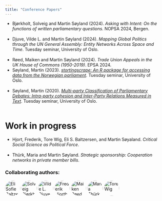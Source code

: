 ```yaml
---
title: "Conference Papers"
---
```


<style>
  .circle-img {
    border-radius: 70%;
    width: 50px;
    height: 50px;
    object-fit: cover;
  }
</style>


- Bjørkholt, Solveig and Martin Søyland (2024). *Asking with Intent: On the functions of written parliamentary questions*. NOPSA 2024, Bergen.<br><br>
- Djuve, Vilde L. and Martin Søyland (2024). *Mapping Global Politics through the UN General Assembly: Entity Networks Across Space and Time*. Tuesday seminar, University of Oslo.<br><br>
- Røed, Maiken and Martin Søyland (2024). *Trade Union Appeals in the UK House of Commons (1950-2019)*. EPSA 2024.
- Søyland, Martin (2023). [*stortingscrape: An R package for accessing data from the Norwegian parliament*](/papers/stortingscrape20231012.pdf). Tuesday seminar, University of Oslo.<br><br>
- Søyland, Martin (2020). [*Multi-party Classification of Parliamentary Debates: Intra-party cohesion and Inter-Party Relations Measured in Text*](/papers/classification_tuesdaysem2020.pdf). Tuesday seminar, University of Oslo.<br><br>


# Work in progress

- Hjort, Frederik, Tore Wig, Eli S. Baltzersen, and Martin Søyaland. *Critical Social Science as Political Force*.<br><br>
- Thürk, Maria and Martin Søyland. *Strategic sponsorship: Cooperation networks in private member bills*.

### Collaborating authors:


<a href="https://scholar.google.no/citations?user=-ZuADtFMAAAAJ&hl=en"><img src="https://scholar.googleusercontent.com/citations?view_op=small_photo&user=-ZuADtFMAAAAJ&citpid=1" title="Eli Sofie Baltzersen" class="circle-img"/></a>
<a href="https://scholar.google.no/citations?user=CntWUTIAAAAJ&hl=en"><img src="https://scholar.googleusercontent.com/citations?view_op=small_photo&user=CntWUTIAAAAJ&citpid=1" title="Solveig Bjørkholt" class="circle-img"/></a>
<a href="https://scholar.google.no/citations?user=DBeFxDgAAAAJ&hl=en"><img src="https://scholar.googleusercontent.com/citations?view_op=small_photo&user=DBeFxDgAAAAJ&citpid=1" title="Vilde L. Djuve" class="circle-img"/></a>
<a href="https://scholar.google.no/citations?user=gRyjUuwAAAAJ&hl=en"><img src="https://scholar.googleusercontent.com/citations?view_op=small_photo&user=gRyjUuwAAAAJ&citpid=1" title="Frederik Hjorth" class="circle-img"/></a>
<a href="https://scholar.google.no/citations?user=RcGOoboAAAAJ&hl=en"><img src="https://scholar.googleusercontent.com/citations?view_op=small_photo&user=RcGOoboAAAAJ&citpid=1" title="Maiken Røed" class="circle-img"/></a>
<a href="https://scholar.google.no/citations?user=uB7jx6wAAAAJ&hl=en"><img src="https://scholar.googleusercontent.com/citations?view_op=small_photo&user=uB7jx6wAAAAJ&citpid=1" title="Maria Thürk" class="circle-img"/></a>
<a href="https://scholar.google.no/citations?user=-VZ9_fAAAAAJ&hl=en"><img src="https://scholar.googleusercontent.com/citations?view_op=small_photo&user=-VZ9_fAAAAAJ&citpid=1" title="Tore Wig" class="circle-img"/></a>
